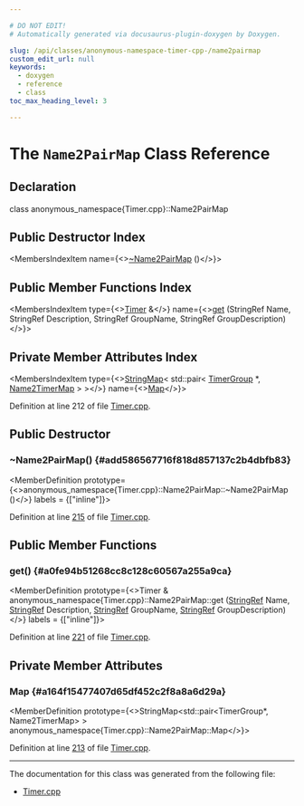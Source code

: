 ```yaml
---

# DO NOT EDIT!
# Automatically generated via docusaurus-plugin-doxygen by Doxygen.

slug: /api/classes/anonymous-namespace-timer-cpp-/name2pairmap
custom_edit_url: null
keywords:
  - doxygen
  - reference
  - class
toc_max_heading_level: 3

---
```





# The `Name2PairMap` Class Reference

<DoxygenPage pluginConfig={pluginConfig}>



## Declaration

<CodeBlock>class anonymous_namespace{Timer.cpp}::Name2PairMap</CodeBlock>

## Public Destructor Index

<MembersIndex>

<MembersIndexItem
  name={<><a href="#add586567716f818d857137c2b4dbfb83">~Name2PairMap</a> ()</>}>
</MembersIndexItem>

</MembersIndex>

## Public Member Functions Index

<MembersIndex>

<MembersIndexItem
  type={<><a href="/docs/api/classes/llvm/timer">Timer</a> &amp;</>}
  name={<><a href="#a0fe94b51268cc8c128c60567a255a9ca">get</a> (StringRef Name, StringRef Description, StringRef GroupName, StringRef GroupDescription)</>}>
</MembersIndexItem>

</MembersIndex>

## Private Member Attributes Index

<MembersIndex>

<MembersIndexItem
  type={<><a href="/docs/api/classes/llvm/stringmap">StringMap</a>&lt; std::pair&lt; <a href="/docs/api/classes/llvm/timergroup">TimerGroup</a> &#42;, <a href="/docs/api/namespaces/anonymous-timer-cpp-/#a78c3c4036c2ec9724337a4170a47447c">Name2TimerMap</a> &gt; &gt;</>}
  name={<><a href="#a164f15477407d65df452c2f8a8a6d29a">Map</a></>}>
</MembersIndexItem>

</MembersIndex>


Definition at line 212 of file <a href="/docs/api/files/lib/lib/support/timer-cpp">Timer.cpp</a>.

<SectionDefinition>

## Public Destructor

### ~Name2PairMap() {#add586567716f818d857137c2b4dbfb83}

<MemberDefinition
  prototype={<>anonymous&#95;namespace&#123;Timer.cpp&#125;::Name2PairMap::~Name2PairMap ()</>}
  labels = {["inline"]}>

Definition at line <a href="/docs/api/files/lib/lib/support/timer-cpp/#l00215">215</a> of file <a href="/docs/api/files/lib/lib/support/timer-cpp">Timer.cpp</a>.
</MemberDefinition>

</SectionDefinition>

<SectionDefinition>

## Public Member Functions

### get() {#a0fe94b51268cc8c128c60567a255a9ca}

<MemberDefinition
  prototype={<>Timer &amp; anonymous&#95;namespace&#123;Timer.cpp&#125;::Name2PairMap::get (<a href="/docs/api/classes/llvm/stringref">StringRef</a> Name, <a href="/docs/api/classes/llvm/stringref">StringRef</a> Description, <a href="/docs/api/classes/llvm/stringref">StringRef</a> GroupName, <a href="/docs/api/classes/llvm/stringref">StringRef</a> GroupDescription)</>}
  labels = {["inline"]}>

Definition at line <a href="/docs/api/files/lib/lib/support/timer-cpp/#l00221">221</a> of file <a href="/docs/api/files/lib/lib/support/timer-cpp">Timer.cpp</a>.
</MemberDefinition>

</SectionDefinition>

<SectionDefinition>

## Private Member Attributes

### Map {#a164f15477407d65df452c2f8a8a6d29a}

<MemberDefinition
  prototype={<>StringMap&lt;std::pair&lt;TimerGroup&#42;, Name2TimerMap&gt; &gt; anonymous&#95;namespace&#123;Timer.cpp&#125;::Name2PairMap::Map</>}>

Definition at line <a href="/docs/api/files/lib/lib/support/timer-cpp/#l00213">213</a> of file <a href="/docs/api/files/lib/lib/support/timer-cpp">Timer.cpp</a>.
</MemberDefinition>

</SectionDefinition>

<hr/>

The documentation for this class was generated from the following file:

<ul>
<li><a href="/docs/api/files/lib/lib/support/timer-cpp">Timer.cpp</a></li>
</ul>

</DoxygenPage>
